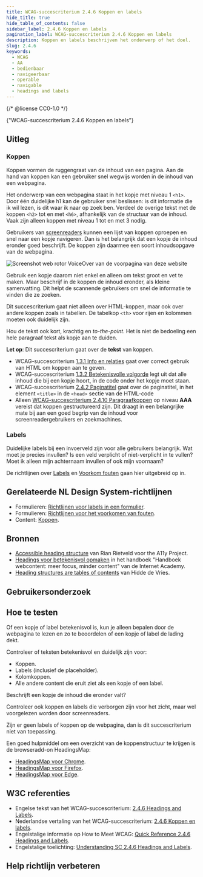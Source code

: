 ```yaml
---
title: WCAG-succescriterium 2.4.6 Koppen en labels
hide_title: true
hide_table_of_contents: false
sidebar_label: 2.4.6 Koppen en labels
pagination_label: WCAG-succescriterium 2.4.6 Koppen en labels
description: Koppen en labels beschrijven het onderwerp of het doel.
slug: 2.4.6
keywords:
  - WCAG
  - AA
  - bedienbaar
  - navigeerbaar
  - operable
  - navigable
  - headings and labels
---
```


{/* @license CC0-1.0 */}


<WcagHeadingGroup level={1} conformanceLevel="Niveau AA">
  {"WCAG-succescriterium 2.4.6 Koppen en labels"}
</WcagHeadingGroup>

## Uitleg

<Summary />

### Koppen

Koppen vormen de ruggengraat van de inhoud van een pagina. Aan de hand van koppen kan een gebruiker snel wegwijs worden in de inhoud van een webpagina.

Het onderwerp van een webpagina staat in het kopje met niveau 1 `<h1>`. Door één duidelijke h1 kan de gebruiker snel beslissen: is dit informatie die ik wil lezen, is dit waar ik naar op zoek ben. Verdeel de overige tekst met de koppen `<h2>` tot en met `<h6>`, afhankelijk van de structuur van de inhoud. Vaak zijn alleen koppen met niveau 1 tot en met 3 nodig.

Gebruikers van [screenreaders](/woordenlijst/#screenreader) kunnen een lijst van koppen oproepen en snel naar een kopje navigeren. Dan is het belangrijk dat een kopje de inhoud eronder goed beschrijft. De koppen zijn daarmee een soort inhoudsopgave van de webpagina.

![Screenshot web rotor VoiceOver van de voorpagina van deze website](https://raw.githubusercontent.com/nl-design-system/documentatie/assets/wcag_headings_in_voiceover.png)

Gebruik een kopje daarom niet enkel en alleen om tekst groot en vet te maken. Maar beschrijf in de koppen de inhoud eronder, als kleine samenvatting. Dit helpt de scannende gebruikers om snel de informatie te vinden die ze zoeken.

Dit succescriterium gaat niet alleen over HTML-koppen, maar ook over andere koppen zoals in tabellen. De tabelkop `<th>` voor rijen en kolommen moeten ook duidelijk zijn.

Hou de tekst ook kort, krachtig en <span lang="en">_to-the-point_</span>. Het is niet de bedoeling een hele paragraaf tekst als kopje aan te duiden.

**Let op**: Dit succescriterium gaat over de **tekst** van koppen.

- WCAG-succescriterium [1.3.1 Info en relaties](/wcag/1.3.1) gaat over correct gebruik van HTML om koppen aan te geven.
- WCAG-succescriterium [1.3.2 Betekenisvolle volgorde](/wcag/1.3.2) legt uit dat alle inhoud die bij een kopje hoort, in de code onder het kopje moet staan.
- WCAG-succescriterium [2.4.2 Paginatitel](/wcag/1.4.2) gaat over de paginatitel, in het element `<title>` in de `<head>` sectie van de HTML-code
- Alleen [WCAG-succescriterium 2.4.10 Paragraafkoppen](/wcag/2.4.10) op niveau **AAA** vereist dat koppen gestructureerd zijn. Dit draagt in een belangrijke mate bij aan een goed begrip van de inhoud voor screenreadergebruikers en zoekmachines.

### Labels

Duidelijke labels bij een invoerveld zijn voor alle gebruikers belangrijk. Wat moet je precies invullen? Is een veld verplicht of niet-verplicht in te vullen? Moet ik alleen mijn achternaam invullen of ook mijn voornaam?

De richtlijnen over [Labels](/richtlijnen/formulieren/labels) en [Voorkom fouten](/richtlijnen/formulieren/voorkom-fouten) gaan hier uitgebreid op in.

## Gerelateerde NL Design System-richtlijnen

- Formulieren: [Richtlijnen voor labels in een formulier](/richtlijnen/formulieren/labels).
- Formulieren: [Richtlijnen voor het voorkomen van fouten](/richtlijnen/formulieren/voorkom-fouten).
- Content: [Koppen](/richtlijnen/content/tekstopmaak/koppen).

## Bronnen

- [<span lang="en">Accessible heading structure</span>](https://www.a11yproject.com/posts/how-to-accessible-heading-structure/) van Rian Rietveld voor the A11y Project.
- [Headings voor betekenisvol opmaken](https://www.internetacademy.nl/ebooks/handboek-webcontent/headings-voor-betekenisvol-opmaken) in het handboek "Handboek webcontent: meer focus, minder content" van de Internet Academy.
- [<span lang="en">Heading structures are tables of contents</span>](https://hidde.blog/heading-structures-are-tables-of-contents/) van Hidde de Vries.

## Gebruikersonderzoek

<CTAGebruikersonderzoek />

## Hoe te testen

Of een kopje of label betekenisvol is, kun je alleen bepalen door de webpagina te lezen en zo te beoordelen of een kopje of label de lading dekt.

Controleer of teksten betekenisvol en duidelijk zijn voor:

- Koppen.
- Labels (inclusief de placeholder).
- Kolomkoppen.
- Alle andere content die eruit ziet als een kopje of een label.

Beschrijft een kopje de inhoud die eronder valt?

Controleer ook koppen en labels die verborgen zijn voor het zicht, maar wel voorgelezen worden door screenreaders.

Zijn er geen labels of koppen op de webpagina, dan is dit succescriterium niet van toepassing.

Een goed hulpmiddel om een overzicht van de koppenstructuur te krijgen is de browseradd-on HeadingsMap:

- [HeadingsMap voor Chrome](https://chrome.google.com/webstore/detail/headingsmap/flbjommegcjonpdmenkdiocclhjacmbi).
- [HeadingsMap voor Firefox](https://addons.mozilla.org/en-US/firefox/addon/headingsmap/).
- [HeadingsMap voor Edge](https://microsoftedge.microsoft.com/addons/detail/headingsmap/bokekiiaddinealohkmhjcgfanndmcgo).

## W3C referenties

- Engelse tekst van het WCAG-succescriterium: [<span lang="en">2.4.6 Headings and Labels</span>](https://www.w3.org/TR/WCAG22/#headings-and-labels).
- Nederlandse vertaling van het WCAG-succescriterium: [2.4.6 Koppen en labels](https://www.w3.org/Translations/WCAG22-nl/#headings-and-labels).
- Engelstalige informatie op <span lang="en">How to Meet WCAG</span>: [<span lang="en">Quick Reference 2.4.6 Headings and Labels</span>](https://www.w3.org/WAI/WCAG22/quickref/#headings-and-labels).
- Engelstalige toelichting: [<span lang="en">Understanding SC 2.4.6 Headings and Labels</span>](https://www.w3.org/WAI/WCAG22/Understanding/headings-and-labels.html).

<SpotlightSection type="info">
  <Markdown omitH1 headinglevel={3}>
    <Disclaimer />
  </Markdown>
</SpotlightSection>

## Help richtlijn verbeteren

<Markdown omitH1 headinglevel={3}>
  <WCAGFooterInfo />
</Markdown>
